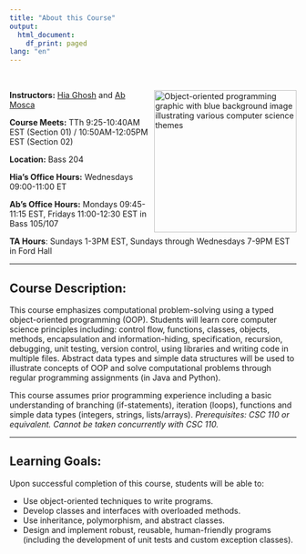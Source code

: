 ```yaml
---
title: "About this Course"
output:
  html_document:
    df_print: paged
lang: "en"
---
```


<br/>

<div>
  <img src = "img/oop.png" alt = "Object-oriented programming graphic with blue background image illustrating various computer science themes" width = "250" align="right"/>

<div>
**Instructors:** [Hia Ghosh](TODO) and [Ab Mosca](https://amosca01.github.io/aemosca/)

**Course Meets:** TTh 9:25-10:40AM EST (Section 01) / 10:50AM-12:05PM EST (Section 02)

**Location:** Bass 204

**Hia's Office Hours:** Wednesdays 09:00-11:00 ET

**Ab's Office Hours:** Mondays 09:45-11:15 EST, Fridays 11:00-12:30 EST in Bass 105/107

**TA Hours**: Sundays 1-3PM EST, Sundays through Wednesdays 7-9PM EST in Ford Hall
</div>
</div>

<hr>

## Course Description:
This course emphasizes computational problem-solving using a typed object-oriented programming (OOP). Students will learn core computer science principles including: control flow, functions, classes, objects, methods, encapsulation and information-hiding, specification, recursion, debugging, unit testing, version control, using libraries and writing code in multiple files. Abstract data types and simple data structures will be used to illustrate concepts of OOP and solve computational problems through regular programming assignments (in Java and Python). 

This course assumes prior programming experience including a basic understanding of branching (if-statements), iteration (loops), functions and simple data types (integers, strings, lists/arrays). _Prerequisites: CSC 110 or equivalent. Cannot be taken concurrently with CSC 110._

<hr>

## Learning Goals:
Upon successful completion of this course, students will be able to:

 - Use object-oriented techniques to write programs.
 - Develop classes and interfaces with overloaded methods. 
 - Use inheritance, polymorphism, and abstract classes.
 - Design and implement robust, reusable, human-friendly programs (including the development of unit tests and custom exception classes).
